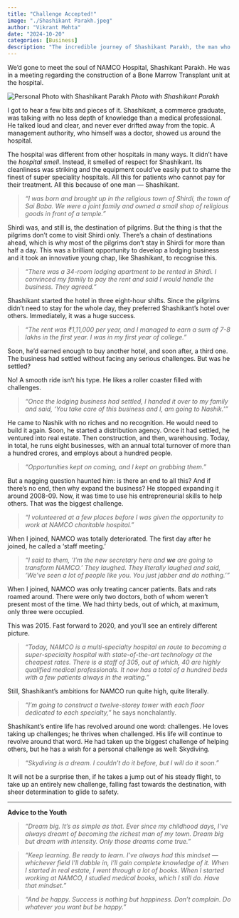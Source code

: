 ```yaml
---
title: "Challenge Accepted!"
image: "./Shashikant Parakh.jpeg"
author: "Vikrant Mehta"
date: "2024-10-20"
categories: [Business]
description: "The incredible journey of Shashikant Parakh, the man who transformed NAMCO Hospital and built a legacy of success through relentless challenges. From business ventures to life lessons, his story is a testament to dreaming big and making a difference."
---
```


We'd gone to meet the soul of NAMCO Hospital, Shashikant Parakh. He was in a meeting regarding the construction of a Bone Marrow Transplant unit at the hospital.

![Personal Photo with Shashikant Parakh](Shashikant%20Parakh.jpeg)
*Photo with Shashikant Parakh*

I got to hear a few bits and pieces of it. Shashikant, a commerce graduate, was talking with no less depth of knowledge than a medical professional. He talked loud and clear, and never ever drifted away from the topic. A management authority, who himself was a doctor, showed us around the hospital.

The hospital was different from other hospitals in many ways. It didn't have the *hospital smell*. Instead, it smelled of respect for Shashikant. Its cleanliness was striking and the equipment could've easily put to shame the finest of super speciality hospitals. All this for patients who cannot pay for their treatment. All this because of one man — Shashikant.

> *"I was born and brought up in the religious town of Shirdi, the town of Sai Baba. We were a joint family and owned a small shop of religious goods in front of a temple."*

Shirdi was, and still is, the destination of pilgrims. But the thing is that the pilgrims don't come to visit Shirdi only. There's a chain of destinations ahead, which is why most of the pilgrims don't stay in Shirdi for more than half a day. This was a brilliant opportunity to develop a lodging business and it took an innovative young chap, like Shashikant, to recognise this.

> *"There was a 34-room lodging apartment to be rented in Shirdi. I convinced my family to pay the rent and said I would handle the business. They agreed."*

Shashikant started the hotel in three eight-hour shifts. Since the pilgrims didn't need to stay for the whole day, they preferred Shashikant's hotel over others. Immediately, it was a huge success.

> *"The rent was ₹1,11,000 per year, and I managed to earn a sum of 7-8 lakhs in the first year. I was in my first year of college."*

Soon, he'd earned enough to buy another hotel, and soon after, a third one. The business had settled without facing any serious challenges. But was he settled? 

No! A smooth ride isn't his type. He likes a roller coaster filled with challenges.

> *"Once the lodging business had settled, I handed it over to my family and said, 'You take care of this business and I, am going to Nashik.' "* 

He came to Nashik with no riches and no recognition. He would need to build it again. Soon, he started a distribution agency. Once it had settled, he ventured into real estate. Then construction, and then, warehousing. Today, in total, he runs eight businesses, with an annual total turnover of more than a hundred crores, and employs about a hundred people.

> *"Opportunities kept on coming, and I kept on grabbing them."*

But a nagging question haunted him: is there an end to all this? And if there's no end, then why expand the business? He stopped expanding it around 2008-09. Now, it was time to use his entrepreneurial skills to help others. That was the biggest challenge.

> *"I volunteered at a few places before I was given the opportunity to work at NAMCO charitable hospital."*

When I joined, NAMCO was totally deteriorated. The first day after he joined, he called a 'staff meeting.' 

> *"I said to them, 'I'm the new secretary here and **we** are going to transform NAMCO.' They laughed. They literally laughed and said, 'We've seen a lot of people like you. You just jabber and do nothing.' "*

When I joined, NAMCO was only treating cancer patients. Bats and rats roamed around. There were only two doctors, both of whom weren't present most of the time. We had thirty beds, out of which, at maximum, only three were occupied.

This was 2015. Fast forward to 2020, and you'll see an entirely different picture. 

> *"Today, NAMCO is a multi-specialty hospital en route to becoming a super-specialty hospital with state-of-the-art technology at the cheapest rates. There is a staff of 305, out of which, 40 are highly qualified medical professionals. It now has a total of a hundred beds with a few patients always in the waiting."*

Still, Shashikant's ambitions for NAMCO run quite high, quite literally.

> *"I'm going to construct a twelve-storey tower with each floor dedicated to each specialty,"* he says nonchalantly.

Shashikant's entire life has revolved around one word: challenges. He loves taking up challenges; he thrives when challenged. His life will continue to revolve around that word. He had taken up the biggest challenge of helping others, but he has a wish for a personal challenge as well: Skydiving.

> *"Skydiving is a dream. I couldn't do it before, but I will do it soon."*

It will not be a surprise then, if he takes a jump out of his steady flight, to take up an entirely new challenge, falling fast towards the destination, with sheer determination to glide to safety.

---

**Advice to the Youth**

> *"Dream big. It's as simple as that. Ever since my childhood days, I've always dreamt of becoming the richest man of my town. Dream big but dream with intensity. Only those dreams come true."*

> *"Keep learning. Be ready to learn. I've always had this mindset — whichever field I'll dabble in, I'll gain complete knowledge of it. When I started in real estate, I went through a lot of books. When I started working at NAMCO, I studied medical books, which I still do. Have that mindset."*

> *"And be happy. Success is nothing but happiness. Don't complain. Do whatever you want but be happy."*
